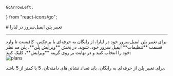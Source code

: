     GoArrowLeft,
} from "react-icons/go";


<Layout>
<Head>
<title>مستندات تغییر پلن ایمیل سرور - لیارا</title>
</Head>
# تغییر پلن ایمیل‌سرور در لیارا

<hr className="mb-2" />
برای تغییر پلن ایمیل‌سرور خود در لیارا، از رایگان به حرفه‌ای یا برعکس، کافیست تا وارد قسمت **تنظیمات** ایمیل سرور خود، شوید. در بخش **ویرایش پلن**، پلن مد نظر خود را انتخاب کنید و در نهایت بر روی گزینه **ویرایش**، کلیک کنید:

<div className="h-4" />
<img src="https://files.liara.ir/liara/docs/change-email-server-plan.gif" alt="plans"/>
<div className="h-4" />
<Alert variant="info">
<p>
برای تغییر پلن از حرفه‌ای به رایگان، باید تعداد نشانی‌های دامنه‌تان، 5 یا کمتر از 5 باشد. 
</p>
</Alert>

</Layout>